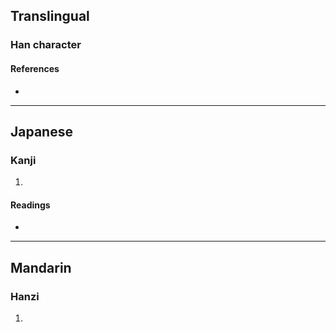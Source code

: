 {{character info/new}}
==Translingual==

===Han character===
{{Han char|rn=30|rad=口|as=03|sn=6|four=|canj=YVR|ids=⿱亡口}}

====References====
* {{Han ref|kx=0174.160|dkj=03279|dj=0387.090|hdz=10584.010|uh=5402|ud=21506}}

----

==Japanese==

===Kanji===
{{ja-kanji|grade=|rs=口03}}

# {{defn|lang=ja|sort=口03}}

====Readings====
* {{ja-readings|on=[[ぼう]] (bō), [[もう]] (mō)|kun=[[おいぼれる]] (oiboreru)}}

----

==Mandarin==

===Hanzi===
{{cmn-hanzi|pin=[[chī]] ([[chi1]]), [[jī]] ([[ji1]]), [[máng]] ([[mang2]])|wg=ch'ih<sup>1</sup>, chi<sup>1</sup>, mang<sup>2</sup>}}

# {{defn|lang=cmn|sort=口03}}